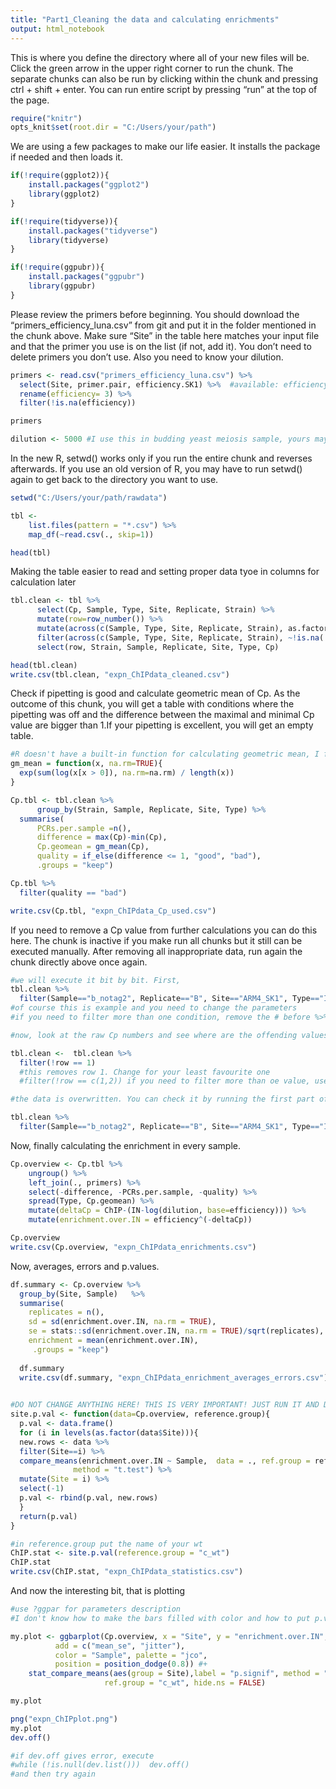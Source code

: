 ```yaml
---
title: "Part1_Cleaning the data and calculating enrichments"
output: html_notebook
---
```


This is where you define the directory where all of your new files will be. Click the green arrow in the upper right corner to run the chunk. The separate chunks can also be run by clicking within the chunk and pressing ctrl + shift + enter. You can run entire script by pressing "run" at the top of the page. 

```r
require("knitr")
opts_knit$set(root.dir = "C:/Users/your/path")
```

We are using a few packages to make our life easier. It installs the package if needed and then loads it.
```r
if(!require(ggplot2)){
    install.packages("ggplot2")
    library(ggplot2)
}

if(!require(tidyverse)){
    install.packages("tidyverse")
    library(tidyverse)
}

if(!require(ggpubr)){
    install.packages("ggpubr")
    library(ggpubr)
}

```

Please review the primers before beginning. You should download the "primers_efficiency_luna.csv" from git and put it in the folder mentioned in the chunk above. Make sure "Site" in the table here matches your input file and that the primer you use is on the list (if not, add it). You don't need to delete primers you don't use. Also you need to know your dilution.
```r
primers <- read.csv("primers_efficiency_luna.csv") %>% 
  select(Site, primer.pair, efficiency.SK1) %>%  #available: efficiency.SK1, efficiency.W303, efficiency.pombe
  rename(efficiency= 3) %>% 
  filter(!is.na(efficiency))

primers

dilution <- 5000 #I use this in budding yeast meiosis sample, yours may be different
```

In the new R, setwd() works only if you run the entire chunk and reverses afterwards. If you use an old version of R, you may have to run setwd() again to get back to the directory you want to use.  
```r
setwd("C:/Users/your/path/rawdata")

tbl <-
    list.files(pattern = "*.csv") %>% 
    map_df(~read.csv(., skip=1))

head(tbl)
```
Making the table easier to read and setting proper data tyoe in columns for calculation later
```r
tbl.clean <- tbl %>%
      select(Cp, Sample, Type, Site, Replicate, Strain) %>% 
      mutate(row=row_number()) %>% 
      mutate(across(c(Sample, Type, Site, Replicate, Strain), as.factor)) %>% 
      filter(across(c(Sample, Type, Site, Replicate, Strain), ~!is.na(.))) %>% 
      select(row, Strain, Sample, Replicate, Site, Type, Cp)

head(tbl.clean)
write.csv(tbl.clean, "expn_ChIPdata_cleaned.csv")
```

Check if pipetting is good and calculate geometric mean of Cp. As the outcome of this chunk, you will get a table with conditions where the pipetting was off and the difference between the maximal and minimal Cp value are bigger than 1.If your pipetting is excellent, you will get an empty table.  
```r
#R doesn't have a built-in function for calculating geometric mean, I found it in stack overflow
gm_mean = function(x, na.rm=TRUE){
  exp(sum(log(x[x > 0]), na.rm=na.rm) / length(x))
}

Cp.tbl <- tbl.clean %>% 
      group_by(Strain, Sample, Replicate, Site, Type) %>% 
  summarise(
      PCRs.per.sample =n(),
      difference = max(Cp)-min(Cp),
      Cp.geomean = gm_mean(Cp),
      quality = if_else(difference <= 1, "good", "bad"),
      .groups = "keep")

Cp.tbl %>% 
  filter(quality == "bad")

write.csv(Cp.tbl, "expn_ChIPdata_Cp_used.csv")
```
If you need to remove a Cp value from further calculations you can do this here. The chunk is inactive if you make run all chunks but it still can be executed manually. After removing all inappropriate data, run again the chunk directly above once again.
```r

#we will execute it bit by bit. First, 
tbl.clean %>%  
  filter(Sample=="b_notag2", Replicate=="B", Site=="ARM4_SK1", Type=="IN") #%>% 
#of course this is example and you need to change the parameters
#if you need to filter more than one condition, remove the # before %>% and add more lines, as required

#now, look at the raw Cp numbers and see where are the offending values. To remove them, we will use row number, which should be the left most column

tbl.clean <-  tbl.clean %>% 
  filter(!row == 1)
  #this removes row 1. Change for your least favourite one
  #filter(!row == c(1,2)) if you need to filter more than oe value, use this syntax instead

#the data is overwritten. You can check it by running the first part of the chunk

tbl.clean %>%  
  filter(Sample=="b_notag2", Replicate=="B", Site=="ARM4_SK1", Type=="IN")
```
Now, finally calculating the enrichment in every sample.
```r
Cp.overview <- Cp.tbl %>% 
    ungroup() %>% 
    left_join(., primers) %>%
    select(-difference, -PCRs.per.sample, -quality) %>% 
    spread(Type, Cp.geomean) %>% 
    mutate(deltaCp = ChIP-(IN-log(dilution, base=efficiency))) %>% 
    mutate(enrichment.over.IN = efficiency^(-deltaCp))

Cp.overview
write.csv(Cp.overview, "expn_ChIPdata_enrichments.csv")
```
Now, averages, errors and p.values. 
```r

df.summary <- Cp.overview %>% 
  group_by(Site, Sample)   %>%
  summarise(
    replicates = n(),
    sd = sd(enrichment.over.IN, na.rm = TRUE),
    se = stats::sd(enrichment.over.IN, na.rm = TRUE)/sqrt(replicates),
    enrichment = mean(enrichment.over.IN),
     .groups = "keep") 
  
  df.summary
  write.csv(df.summary, "expn_ChIPdata_enrichment_averages_errors.csv")

  
#DO NOT CHANGE ANYTHING HERE! THIS IS VERY IMPORTANT! JUST RUN IT AND DON'T WORRY  
site.p.val <- function(data=Cp.overview, reference.group){  
  p.val <- data.frame()
  for (i in levels(as.factor(data$Site))){
  new.rows <- data %>% 
  filter(Site==i) %>% 
  compare_means(enrichment.over.IN ~ Sample,  data = ., ref.group = reference.group,
              method = "t.test") %>% 
  mutate(Site = i) %>% 
  select(-1)
  p.val <- rbind(p.val, new.rows)
  }
  return(p.val)
}

#in reference.group put the name of your wt
ChIP.stat <- site.p.val(reference.group = "c_wt")
ChIP.stat
write.csv(ChIP.stat, "expn_ChIPdata_statistics.csv")
```

And now the interesting bit, that is plotting
```r
#use ?ggpar for parameters description
#I don't know how to make the bars filled with color and how to put p.value on the graph. If someone figures it out, please let me know

my.plot <- ggbarplot(Cp.overview, x = "Site", y = "enrichment.over.IN", 
          add = c("mean_se", "jitter"),
          color = "Sample", palette = "jco",
          position = position_dodge(0.8)) #+
    stat_compare_means(aes(group = Site),label = "p.signif", method = "t.test",
                     ref.group = "c_wt", hide.ns = FALSE) 

my.plot

png("expn_ChIPplot.png")
my.plot
dev.off()

#if dev.off gives error, execute
#while (!is.null(dev.list()))  dev.off()
#and then try again
```

